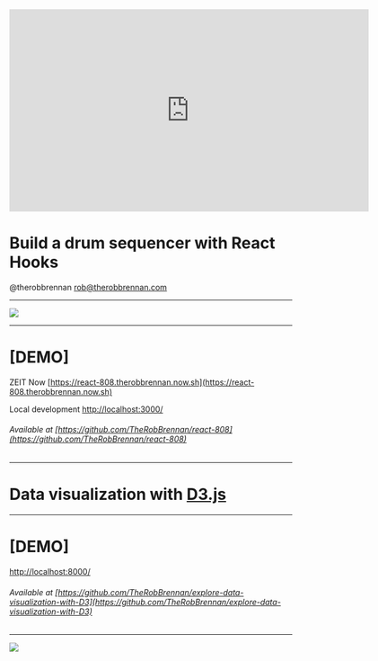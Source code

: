 
<SplitRight>

<iframe src="https://player.vimeo.com/video/335718093#t=4m13s" width="640" height="360" frameborder="0" allow="autoplay; fullscreen" allowfullscreen></iframe>

# Build a drum sequencer with React Hooks
@therobbrennan
[rob@therobbrennan.com](mailto:rob@therobbrennan.com)

</SplitRight>


---
<Image src='images/react-808.gif' size='90%' />

---
# [DEMO]

ZEIT Now
[https://react-808.therobbrennan.now.sh](https://react-808.therobbrennan.now.sh)

Local development
[http://localhost:3000/](http://localhost:3000/)

###### Available at [https://github.com/TheRobBrennan/react-808](https://github.com/TheRobBrennan/react-808)

---
# Data visualization with [D3.js](https://d3js.org/)

---
# [DEMO]

[http://localhost:8000/](http://localhost:8000/)

###### Available at [https://github.com/TheRobBrennan/explore-data-visualization-with-D3](https://github.com/TheRobBrennan/explore-data-visualization-with-D3)

---
<Image src='images/rob-brennan.jpg' />
